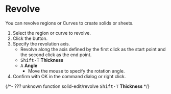 
# Revolve

<Reference shortcut="" command="Revolve" button="Right of Command Bar" />

You can revolve regions or Curves to create solids or sheets.

1. Select the region or curve to revolve.
2. Click the button.
3. Specify the revolution axis. 
   - Revolve along the axis defined by the first click as the start point and the second click as the end point.
   - <kbd>Shift-T</kbd> **Thickness**
   - <kbd>A</kbd> **Angle**
      - Move the mouse to specify the rotation angle.
5. Confirm with OK in the command dialog or right click.


{/*-  ??? unknown function 
solid-edit/revolve
<kbd>Shift-T</kbd> **Thickness**
*/}

